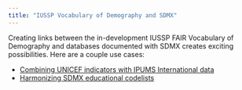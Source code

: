 ```yaml
---
title: "IUSSP Vocabulary of Demography and SDMX"
---
```


Creating links between the in-development IUSSP FAIR Vocabulary of Demography and databases documented with SDMX creates exciting possibilities. Here are a couple use cases:

-   [Combining UNICEF indicators with IPUMS International data](get-educ-stats-from-unicef-api.qmd)
-   [Harmonizing SDMX educational codelists](harmonize-sdmx-education-codelists.qmd)
